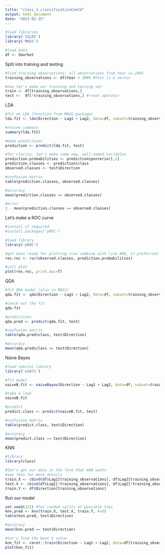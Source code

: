 ---
title: "class_3_classificationContd"
output: html_document
date: "2023-02-25"
---

```{r}
#load libraries
library('ISLR2')
library('MASS')

#load data
df <- Smarket

```

Split into training and testing

```{r}

#find training observations: all observations from Year == 2005
training_observations <- df$Year < 2005 #this is a vector

#now let's make our training and testing set
train <- df[training_observations,]
test <-  df[!training_observations,] #!=not operator
```

LDA

```{r}

#fit an LDA (function from MASS package)
lda.fit <- lda(Direction ~ Lag1 + Lag2, data=df, subset=training_observations)

#review summary
summary(lda.fit)

#make predictions
prediction <- predict(lda.fit, test)

#for clarity, let's make some new, well-named variables
prediction.probabilities <- prediction$posterior[,2]
prediction.classes <- prediction$class
observed.classes <- test$Direction

#confusion matrix
table(prediction.classes, observed.classes)

#accuracy
mean(prediction.classes == observed.classes)

#error
1 - mean(prediction.classes == observed.classes)
```

Let's make a ROC curve
```{r}
#install if required
#install.packages('pROC')

#load library
library('pROC')

#get data ready for plotting (can combine with line #68, if preferred)
res.roc <- roc(observed.classes, prediction.probabilities)

#call plot 
plot(res.roc, print.auc=T)

```

QDA

```{r}

#fit QDA model (also in MASS)
qda.fit <- qda(Direction ~ Lag1 + Lag2, data=df, subset=training_observations)

#check out the fit
qda.fit

#predictions
qda.pred <- predict(qda.fit, test)

#confusion matrix
table(qda.pred$class, test$Direction)

#accuracy
mean(qda.pred$class == test$Direction)
```

Naive Bayes
```{r}

#load special library
library('e1071')

#fit model
naiveB.fit <- naiveBayes(Direction ~ Lag1 + Lag2, data=df, subset=training_observations)

#take a look
naiveB.fit

#predict
predict.class <- predict(naiveB.fit, test)

#confusion matrix
table(predict.class, test$Direction)

#accuracy
mean(predict.class == test$Direction)
```

KNN

```{r}
#library
library(class)

#let's get our data in the form that KNN wants
#see ?knn for more details
train.X <- cbind(df$Lag1[training_observations], df$Lag2[training_observations])
test.X <- cbind(df$Lag1[!training_observations], df$Lag2[!training_observations])
train.Y <- df$Direction[training_observations]

```

Run our model
```{r}
set.seed(123) #for random splits of possible ties
knn.pred <- knn(train.X, test.X, train.Y, k=5)
table(knn.pred, test$Direction)

#accuracy
mean(knn.pred == test$Direction)

#let's find the best k value
knn_fit <- caret::train(Direction ~ Lag1 + Lag2, data=df[training_observations,], method='knn', tuneLength=20)
plot(knn_fit)
```

